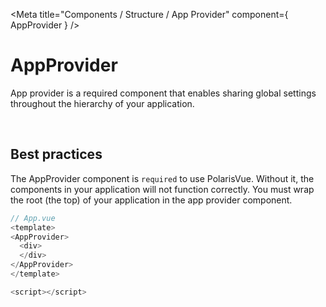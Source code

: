 
<Meta
  title="Components / Structure / App Provider"
  component={ AppProvider }
/>

# AppProvider

App provider is a required component that enables sharing global settings throughout the hierarchy of your application.

<br/>

## Best practices
The AppProvider component is `required` to use PolarisVue. Without it, the components in your application will not function correctly. You must wrap the root (the top) of your application in the app provider component.

```javascript
// App.vue
<template>
<AppProvider>
  <div>
  </div>
</AppProvider>
</template>

<script></script>
```
